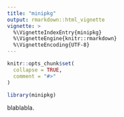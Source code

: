 ```yaml
---
title: "minipkg"
output: rmarkdown::html_vignette
vignette: >
  %\VignetteIndexEntry{minipkg}
  %\VignetteEngine{knitr::rmarkdown}
  %\VignetteEncoding{UTF-8}
---
```


```r
knitr::opts_chunk$set(
  collapse = TRUE,
  comment = "#>"
)
```

```r
library(minipkg)
```

blablabla.
